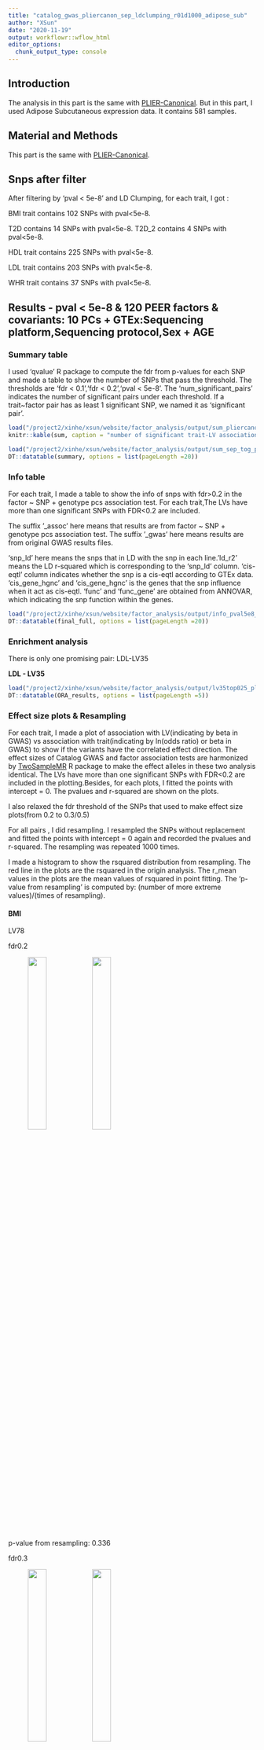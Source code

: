 ```yaml
---
title: "catalog_gwas_pliercanon_sep_ldclumping_r01d1000_adipose_sub"
author: "XSun"
date: "2020-11-19"
output: workflowr::wflow_html
editor_options:
  chunk_output_type: console
---
```



## Introduction

The analysis in this part is the same with [PLIER-Canonical](https://xsun1229.github.io/factor_analysis/catalog_gwas_pliercanon_sep_ldclumping_r01d1000.html). But in this part, I used Adipose Subcutaneous expression data. It contains 581 samples. 


## Material and Methods

This part is the same with [PLIER-Canonical](https://xsun1229.github.io/factor_analysis/catalog_gwas_pliercanon_sep_ldclumping_r01d1000.html).


## Snps after filter

After filtering by 'pval < 5e-8' and LD Clumping, for each trait, I got :

BMI trait contains 102 SNPs with pval<5e-8. 

T2D contains 14 SNPs with pval<5e-8. T2D_2 contains 4 SNPs with pval<5e-8.

HDL trait contains 225 SNPs with pval<5e-8.

LDL trait contains 203 SNPs with pval<5e-8.

WHR trait contains 37 SNPs with pval<5e-8.


## Results - pval < 5e-8 & 120 PEER factors & covariants: 10 PCs + GTEx:Sequencing platform,Sequencing protocol,Sex + AGE

### Summary table

I used 'qvalue' R package to compute the fdr from p-values for each SNP and made a table to show the number of SNPs that pass the threshold. The thresholds are 'fdr < 0.1','fdr < 0.2','pval < 5e-8'. The 'num_significant_pairs' indicates the number of significant pairs under each threshold. If a trait~factor pair has as least 1 significant SNP, we named it as 'significant pair'. 

```r
load("/project2/xinhe/xsun/website/factor_analysis/output/sum_pliercanon_wgpc_ldcl_d1k_ageco_adp.rdata")
knitr::kable(sum, caption = "number of significant trait-LV associations across all traits")
```



```r
load("/project2/xinhe/xsun/website/factor_analysis/output/sum_sep_tog_pval_pliercanon_wgpc_ldcl_d1k_ageco_adp.rdata")
DT::datatable(summary, options = list(pageLength =20))
```


### Info table

For each trait, I made a table to show the info of snps with fdr>0.2 in the factor ~ SNP + genotype pcs association test. For each trait,The LVs have more than one significant SNPs with FDR<0.2 are included. 

The suffix '_assoc' here means that results are from factor ~ SNP + genotype pcs association test. The suffix '_gwas' here means results are from original GWAS results files. 

'snp_ld' here means the snps that in LD with the snp in each line.'ld_r2' means the LD r-squared which is corresponding to the 'snp_ld' column. 'cis-eqtl' column indicates whether the snp is a cis-eqtl according to GTEx data. 'cis_gene_hgnc' and 'cis_gene_hgnc' is the genes that the snp influence when it act as cis-eqtl. 'func' and 'func_gene' are obtained from ANNOVAR, which indicating the snp function within the genes.


```r
load("/project2/xinhe/xsun/website/factor_analysis/output/info_pval5e8_pliercanon_ld_d1k_ageco_adp.rdata")
DT::datatable(final_full, options = list(pageLength =20))
```


### Enrichment analysis

There is only one promising pair: LDL-LV35

**LDL - LV35**

```r
load("/project2/xinhe/xsun/website/factor_analysis/output/lv35top025_pliercanon_adp.rdata")
DT::datatable(ORA_results, options = list(pageLength =5))
```


### Effect size plots & Resampling

For each trait, I made a plot of association with LV(indicating by beta in GWAS) vs association with trait(indicating by ln(odds ratio) or beta in GWAS) to show if the variants have the correlated effect direction. The effect sizes of Catalog GWAS and factor association tests are harmonized by [TwoSampleMR](https://mrcieu.github.io/TwoSampleMR/articles/introduction.html) R package to make the effect alleles in these two analysis identical. The LVs have more than one significant SNPs with FDR<0.2 are included in the plotting.Besides, for each plots, I fitted the points with intercept = 0. The pvalues and r-squared are shown on the plots.

I also relaxed the fdr threshold of the SNPs that used to make effect size plots(from 0.2 to 0.3/0.5)

For all pairs , I did resampling. I resampled the SNPs without replacement and fitted the points with intercept = 0 again and recorded the pvalues and r-squared. The resampling was repeated 1000 times.

I made a histogram to show the rsquared distribution from resampling. The red line in the plots are the rsquared in the origin analysis. The r_mean values in the plots are the mean values of rsquared in point fitting. The 'p-value from resampling' is computed by: (number of more extreme values)/(times of resampling).

#### BMI 

LV78

fdr0.2

<figure class="half">
    <img src="https://github.com/xsun1229/factor_analysis/raw/master/output/effectsize_lv78_bmi_pval5e8_pliercanon_d1k_ageco_adp.jpeg" width="30%">
    <img src="https://github.com/xsun1229/factor_analysis/raw/master/output/resampling_hist_pliercanon_78_bmi_adp.jpeg" width="30%">
</figure>

p-value from resampling: 0.336

fdr0.3 

<figure class="half">
    <img src="https://github.com/xsun1229/factor_analysis/raw/master/output/effectsize_lv78_bmi_pval5e8_pliercanon_d1k_ageco_fdr03_adp.jpeg" width="30%">
    <img src="https://github.com/xsun1229/factor_analysis/raw/master/output/resampling_hist_pliercanon_78_bmi_fdr03_adp.jpeg" width="30%">
</figure>

p-value from resampling: 0.336

fdr0.5

<figure class="half">
    <img src="https://github.com/xsun1229/factor_analysis/raw/master/output/effectsize_lv78_bmi_pval5e8_pliercanon_d1k_ageco_fdr05_adp.jpeg" width="30%">
    <img src="https://github.com/xsun1229/factor_analysis/raw/master/output/resampling_hist_pliercanon_78_bmi_fdr05_adp.jpeg" width="30%">
</figure>

p-value from resampling: 0.432

LV100

fdr0.2

<figure class="half">
    <img src="https://github.com/xsun1229/factor_analysis/raw/master/output/effectsize_lv100_bmi_pval5e8_pliercanon_d1k_ageco_adp.jpeg" width="30%">
    <img src="https://github.com/xsun1229/factor_analysis/raw/master/output/resampling_hist_pliercanon_100_bmi_adp.jpeg" width="30%">
</figure>

p-value from resampling: 0.305

fdr0.3 

<figure class="half">
    <img src="https://github.com/xsun1229/factor_analysis/raw/master/output/effectsize_lv100_bmi_pval5e8_pliercanon_d1k_ageco_fdr03_adp.jpeg" width="30%">
    <img src="https://github.com/xsun1229/factor_analysis/raw/master/output/resampling_hist_pliercanon_100_bmi_fdr03_adp.jpeg" width="30%">
</figure>

p-value from resampling: 0.305

fdr0.5

<figure class="half">
    <img src="https://github.com/xsun1229/factor_analysis/raw/master/output/effectsize_lv100_bmi_pval5e8_pliercanon_d1k_ageco_fdr05_adp.jpeg" width="30%">
    <img src="https://github.com/xsun1229/factor_analysis/raw/master/output/resampling_hist_pliercanon_100_bmi_fdr05_adp.jpeg" width="30%">
</figure>

p-value from resampling: 0.607


#### HDL

None of the LVs have >1 SNPs at FDR<0.2.


#### LDL

LV35

fdr0.2

<figure class="half">
    <img src="https://github.com/xsun1229/factor_analysis/raw/master/output/effectsize_lv35_LDL_pval5e8_pliercanon_d1k_ageco_adp.jpeg" width="30%">
    <img src="https://github.com/xsun1229/factor_analysis/raw/master/output/resampling_hist_pliercanon_35_LDL_adp.jpeg" width="30%">
</figure>

p-value from resampling: 0.037

fdr0.3 

<figure class="half">
    <img src="https://github.com/xsun1229/factor_analysis/raw/master/output/effectsize_lv35_LDL_pval5e8_pliercanon_d1k_ageco_fdr03_adp.jpeg" width="30%">
    <img src="https://github.com/xsun1229/factor_analysis/raw/master/output/resampling_hist_pliercanon_35_LDL_fdr03_adp.jpeg" width="30%">
</figure>

p-value from resampling: 0.037

fdr0.5

<figure class="half">
    <img src="https://github.com/xsun1229/factor_analysis/raw/master/output/effectsize_lv35_LDL_pval5e8_pliercanon_d1k_ageco_fdr05_adp.jpeg" width="30%">
    <img src="https://github.com/xsun1229/factor_analysis/raw/master/output/resampling_hist_pliercanon_35_LDL_fdr05_adp.jpeg" width="30%">
</figure>

p-value from resampling: 0.037



LV94

fdr0.2

<figure class="half">
    <img src="https://github.com/xsun1229/factor_analysis/raw/master/output/effectsize_lv94_LDL_pval5e8_pliercanon_d1k_ageco_adp.jpeg" width="30%">
    <img src="https://github.com/xsun1229/factor_analysis/raw/master/output/resampling_hist_pliercanon_94_LDL_adp.jpeg" width="30%">
</figure>

p-value from resampling: 0.295

fdr0.3 

<figure class="half">
    <img src="https://github.com/xsun1229/factor_analysis/raw/master/output/effectsize_lv94_LDL_pval5e8_pliercanon_d1k_ageco_fdr03_adp.jpeg" width="30%">
    <img src="https://github.com/xsun1229/factor_analysis/raw/master/output/resampling_hist_pliercanon_94_LDL_fdr03_adp.jpeg" width="30%">
</figure>

p-value from resampling: 0.295

fdr0.5

<figure class="half">
    <img src="https://github.com/xsun1229/factor_analysis/raw/master/output/effectsize_lv94_LDL_pval5e8_pliercanon_d1k_ageco_fdr05_adp.jpeg" width="30%">
    <img src="https://github.com/xsun1229/factor_analysis/raw/master/output/resampling_hist_pliercanon_94_LDL_fdr05_adp.jpeg" width="30%">
</figure>

p-value from resampling: 0.295


#### T2D_2

None of the LVs have >1 SNPs at FDR<0.2.

#### T2D

None of the LVs have >1 SNPs at FDR<0.2.


#### WHR

None of the LVs have >1 SNPs at FDR<0.2.




#### LDL

<figure class="half">
    <img src="https://github.com/xsun1229/factor_analysis/raw/master/output/effectsize_lv35_LDL_pval5e8_pliercanon_d1k_ageco_reverse_adp.jpeg" width="30%">
    <img src="https://github.com/xsun1229/factor_analysis/raw/master/output/effectsize_lv35_LDL_pval5e8_pliercanon_d1k_ageco_reverse_remove_adp.jpeg" width="30%">
</figure>




### QQplots - promising pairs


#### LDL

LV35

<figure class="half">
    <img src="https://github.com/xsun1229/factor_analysis/raw/master/output/qq_unif_lv35_LDL_pliercanon_adp.jpeg" width="30%">
</figure>



### Colocalization -- 500kb

The colocalization analysis was performed using the approximate Bayes factor test implemented in the Coloc package. Coloc computes five posterior probabilities (PP0, PP1, PP2, PP3 and PP4), each corresponding to a hypothesis: H0, no association with either trait; H1, association with trait 1 but not with trait 2; H2, association with trait 2 but not with trait 1; H3, association with trait 1 and trait 2, two independent SNPs; H4, association with trait 1 and trait 2, one shared SNP. We ran Coloc with the default parameters and used PP4 to assess evidence of colocalization. We visualized the colocalization of factor - QTLs and GWAS associations using the [LocusCompareR package](https://github.com/boxiangliu/locuscomparer).

Chromosome selection: I first sorted the SNPs by their pvalues from factor association tests, then I selected the first two SNPs and chose their chromosome to do the colocalization test adn visualization. 


#### LDL

lv35

```r
load("/project2/xinhe/xsun/website/factor_analysis/output/LDL_35_20816003.coloc.results_adp_500.rdata")
note <- c(NA,"no association with either trait","association with trait 1 but not with trait 2","association with trait 2 but not with trait 1","association with trait 1 and trait 2,two independent SNPs"," association with trait 1 and trait 2, one shared SNP")
pval <- cbind(results$summary,note)
knitr::kable(pval, caption = "pvalues in coloclization")
```

<figure class="half">
    <img src="https://github.com/xsun1229/factor_analysis/raw/master/output/LDL_35_20816003.coloc_adp_500.jpeg" width="80%">
</figure>

```r
load("/project2/xinhe/xsun/website/factor_analysis/output/LDL_35_45149969.coloc.results_adp_500.rdata")
note <- c(NA,"no association with either trait","association with trait 1 but not with trait 2","association with trait 2 but not with trait 1","association with trait 1 and trait 2,two independent SNPs"," association with trait 1 and trait 2, one shared SNP")
pval <- cbind(results$summary,note)
knitr::kable(pval, caption = "pvalues in coloclization")
```

<figure class="half">
    <img src="https://github.com/xsun1229/factor_analysis/raw/master/output/LDL_35_45149969.coloc_adp_500.jpeg" width="80%">
</figure>

